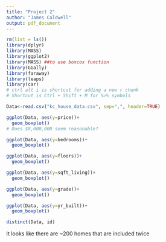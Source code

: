 ---
title: "Project 2"
author: "James Caldwell"
output: pdf_document
---

```{r,echo=FALSE,results='hide', message=FALSE}
rm(list = ls())
library(dplyr)
library(MASS)
library(ggplot2)
library(MASS) ##to use boxcox function
library(GGally)
library(faraway)
library(leaps)
library(car)
# ctrl alt i is shortcut for adding a new r chunk
# Shortcut is Ctrl + Shift + M for %>% symbols

```

```{r}
Data<-read.csv("kc_house_data.csv", sep=",", header=TRUE)

ggplot(Data, aes(y=price))+
  geom_boxplot()
# Does $8,000,000 seem reasonable?

ggplot(Data, aes(y=bedrooms))+
  geom_boxplot()

ggplot(Data, aes(y=floors))+
  geom_boxplot()

ggplot(Data, aes(y=sqft_living))+
  geom_boxplot()

ggplot(Data, aes(y=grade))+
  geom_boxplot()

ggplot(Data, aes(y=yr_built))+
  geom_boxplot()
```
```{r}
distinct(Data, id)
```
It looks like there are ~200 homes that are included twice


